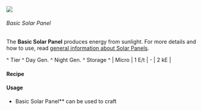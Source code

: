 ![](/mods/techreborn/basic_solar_panel.png)

###### Basic Solar Panel


The **Basic Solar Panel** produces energy from sunlight. For more
details and how to use, read [general information about Solar
Panels](energy:generators:solar_panels "wikilink").

\^ Tier \^ Day Gen. \^ Night Gen. \^ Storage \^ \| Micro \| 1 E/t \| -
\| 2 kE \|

#### Recipe

<Recipe recipe=" input techreborn:coal_dust minecraft:glass_pane
techreborn:coal_dust input minecraft:glass_pane techreborn:coal_dust
minecraft:glass_pane input techreborn:electronic_circuit
techreborn:solid_fuel_generator techreborn:electronic_circuit output
techreborn:basic_solar_panel "/>

#### Usage

- Basic Solar Panel** can be used to craft
        <Mcitem id="techreborn:advanced_solar_panel"/>
